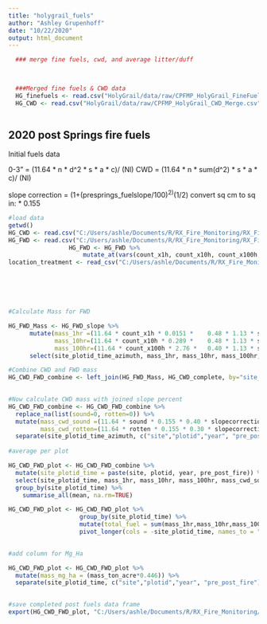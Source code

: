 ```yaml
---
title: "holygrail_fuels"
author: "Ashley Grupenhoff"
date: "10/22/2020"
output: html_document
---
```


```r

  ### merge fine fuels, cwd, and average litter/duff
  


  ###Merged fine fuels & CWD data
  HG_finefuels <- read.csv("HolyGrail/data/raw/CPFMP_HolyGrail_FineFuels_Merge.csv")
  HG_CWD <- read.csv("HolyGrail/data/raw/CPFMP_HolyGrail_CWD_Merge.csv")  

```
```r

```



## 2020 post Springs fire fuels

Initial fuels data 

0-3" = (11.64 * n * d^2 * s * a * c)/ (Nl)
CWD = (11.64 * n * sum(d^2) * s * a * c)/ (Nl)

slope correction = (1+(presprings_fuelslope/100)^2)^(1/2)
convert sq cm to sq in: * 0.155

```r
#load data
getwd()
HG_CWD <- read.csv("C:/Users/ashle/Documents/R/RX_Fire_Monitoring/RX_Fire_Monitoring/HolyGrail/data/raw/HolyGrail_CWD.csv", stringsAsFactors = FALSE)
HG_FWD <- read.csv("C:/Users/ashle/Documents/R/RX_Fire_Monitoring/RX_Fire_Monitoring/HolyGrail/data/raw/HolyGrail_FineFuels.csv", stringsAsFactors=FALSE)
                 HG_FWD <- HG_FWD %>% 
                     mutate_at(vars(count_x1h, count_x10h, count_x100h, duff1_cm, duff2_cm, litter1_cm, litter2_cm, slope_percent, fuel1_cm, fuel2_cm), ~as.numeric(as.character(.)))
location_treatment <- read_csv("C:/Users/ashle/Documents/R/RX_Fire_Monitoring/RX_Fire_Monitoring/HolyGrail/data/raw/location_treatment.csv")






#Calculate Mass for FWD

HG_FWD_Mass <- HG_FWD_slope %>% 
      mutate(mass_1hr =(11.64 * count_x1h * 0.0151 * 	0.48 * 1.13 * slopecorrection)/ (2*3.28),
             mass_10hr=(11.64 * count_x10h * 0.289 * 	0.48 * 1.13 * slopecorrection) / (2*3.28),
             mass_100hr=(11.64 * count_x100h * 2.76 * 	0.40 * 1.13 * slopecorrection) / (4*3.28)) %>% 
      select(site_plotid_time_azimuth, mass_1hr, mass_10hr, mass_100hr, slopecorrection, avg_litter, avg_duff, avg_fueldepth)

#Combine CWD and FWD mass 
HG_CWD_FWD_combine <- left_join(HG_FWD_Mass, HG_CWD_complete, by="site_plotid_time_azimuth")
  

#Now calculate CWD mass with joined slope percent
HG_CWD_FWD_combine <- HG_CWD_FWD_combine %>% 
  replace_na(list(sound=0, rotten=0)) %>% 
  mutate(mass_cwd_sound =(11.64 * sound * 0.155 * 0.40 * slopecorrection) / (11.3*3.28),
         mass_cwd_rotten=(11.64 * rotten * 0.155 * 0.30 * slopecorrection) / (11.3*3.28)) %>%  
  separate(site_plotid_time_azimuth, c("site","plotid","year", "pre_post_fire","azimuth"), sep=" ") 
  
#average per plot

HG_CWD_FWD_plot <- HG_CWD_FWD_combine %>% 
  mutate(site_plotid_time = paste(site, plotid, year, pre_post_fire)) %>% 
  select(site_plotid_time, mass_1hr, mass_10hr, mass_100hr, mass_cwd_sound, mass_cwd_rotten, avg_litter, avg_duff, avg_fueldepth) %>% 
  group_by(site_plotid_time) %>% 
    summarise_all(mean, na.rm=TRUE)

HG_CWD_FWD_plot <- HG_CWD_FWD_plot %>% 
                    group_by(site_plotid_time) %>% 
                    mutate(total_fuel = sum(mass_1hr,mass_10hr,mass_100hr,mass_cwd_sound, mass_cwd_rotten)) %>% 
                    pivot_longer(cols = -site_plotid_time, names_to = "fuel_type_size", values_to= "mass_ton_acre") 
                  

#add column for Mg_Ha 

HG_CWD_FWD_plot <- HG_CWD_FWD_plot %>% 
  mutate(mass_mg_ha = (mass_ton_acre*0.446)) %>% 
  separate(site_plotid_time, c("site","plotid","year", "pre_post_fire"), sep=" ")
  

#save completed post fuels data frame
export(HG_CWD_FWD_plot, "C:/Users/ashle/Documents/R/RX_Fire_Monitoring/RX_Fire_Monitoring/HolyGrail/data/clean/HG_CWD_FWD_final.csv")

                      

```




```r




```


